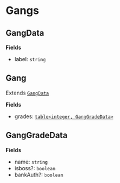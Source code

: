 # Gangs

## GangData

**Fields**

- label: `string`

## Gang

Extends [`GangData`](#gangdata)

**Fields**

- grades: [`table<integer, GangGradeData>`](#ganggradedata)

## GangGradeData

**Fields**

- name: `string`
- isboss?: `boolean`
- bankAuth?: `boolean`

